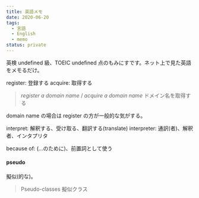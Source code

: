 ```yaml
---
title: 英語メモ
date: 2020-06-20
tags:
  - 言語
  - English
  - memo
status: private
---
```


英検 undefined 級、TOEIC undefined 点のもみにすです。ネット上で見た英語をメモるだけ。

register: 登録する
acquire: 取得する

> _register a domain name_ / _acquire a domain name_
> ドメイン名を取得する

domain name の場合は register の方が一般的な気がする。

interpret: 解釈する、受け取る、翻訳する(translate)
interpreter: 通訳(者)、解釈者、インタプリタ

because of: (…のために)、前置詞として使う

#### pseudo

擬似(的な)。

> Pseudo-classes
> 擬似クラス
